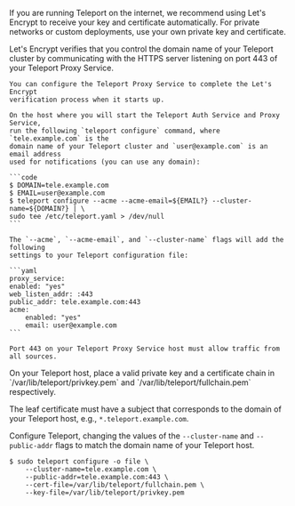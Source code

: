 If you are running Teleport on the internet, we recommend using Let's Encrypt to
receive your key and certificate automatically. For private networks or custom
deployments, use your own private key and certificate.
<Tabs>

  <TabItem label="Public internet deployment with Let's Encrypt">
    Let's Encrypt verifies that you control the domain name of your Teleport cluster
    by communicating with the HTTPS server listening on port 443 of your Teleport
    Proxy Service.

    You can configure the Teleport Proxy Service to complete the Let's Encrypt
    verification process when it starts up.

    On the host where you will start the Teleport Auth Service and Proxy Service,
    run the following `teleport configure` command, where `tele.example.com` is the
    domain name of your Teleport cluster and `user@example.com` is an email address
    used for notifications (you can use any domain):

    ```code
    $ DOMAIN=tele.example.com
    $ EMAIL=user@example.com
    $ teleport configure --acme --acme-email=${EMAIL?} --cluster-name=${DOMAIN?} | \
    sudo tee /etc/teleport.yaml > /dev/null
    ```

    The `--acme`, `--acme-email`, and `--cluster-name` flags will add the following
    settings to your Teleport configuration file:

    ```yaml
    proxy_service:
    enabled: "yes"
    web_listen_addr: :443
    public_addr: tele.example.com:443
    acme:
        enabled: "yes"
        email: user@example.com
    ```

    Port 443 on your Teleport Proxy Service host must allow traffic from all sources.
  </TabItem>

  <TabItem label="Private network deployment">
  On your Teleport host, place a valid private key and a certificate chain in `/var/lib/teleport/privkey.pem`
  and `/var/lib/teleport/fullchain.pem` respectively.

  The leaf certificate must have a subject that corresponds to the domain of your Teleport host, e.g., `*.teleport.example.com`.

  Configure Teleport, changing the values of the `--cluster-name` and `--public-addr` flags to match the domain name of your Teleport host.

  ```code
  $ sudo teleport configure -o file \
      --cluster-name=tele.example.com \
      --public-addr=tele.example.com:443 \
      --cert-file=/var/lib/teleport/fullchain.pem \
      --key-file=/var/lib/teleport/privkey.pem
  ```
  </TabItem>

</Tabs>

